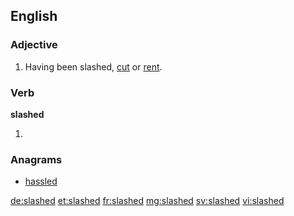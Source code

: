 ==English==

===Adjective===
{{en-adj|-}}

# Having been slashed, [[cut]] or [[rent]].

===Verb===
'''slashed'''

# {{past of|slash}}

===Anagrams===
* [[hassled#English|hassled]]

[[de:slashed]]
[[et:slashed]]
[[fr:slashed]]
[[mg:slashed]]
[[sv:slashed]]
[[vi:slashed]]